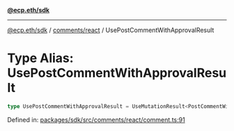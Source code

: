 [**@ecp.eth/sdk**](../../../index.mdx)

***

[@ecp.eth/sdk](/sdk-reference/index.mdx) / [comments/react](/sdk-reference/comments/react/index.mdx) / UsePostCommentWithApprovalResult

# Type Alias: UsePostCommentWithApprovalResult

```ts
type UsePostCommentWithApprovalResult = UseMutationResult<PostCommentWithApprovalResult, Error, UsePostCommentWithApprovalParams>;
```

Defined in: [packages/sdk/src/comments/react/comment.ts:91](https://github.com/ecp-eth/comments-monorepo/blob/main/packages/sdk/src/comments/react/comment.ts#L91)
